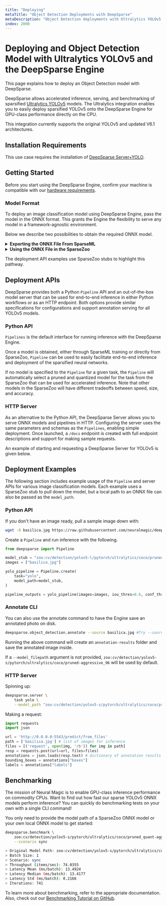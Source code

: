 ```yaml
---
title: "Deploying"
metaTitle: "Object Detection Deployments with DeepSparse"
metaDescription: "Object Detection deployments with Ultralytics YOLOv5 and DeepSparse to create cheaper and more performant models"
index: 2000
---
```


# Deploying and Object Detection Model with Ultralytics YOLOv5 and the DeepSparse Engine

This page explains how to deploy an Object Detection model with DeepSparse.

DeepSparse allows accelerated inference, serving, and benchmarking of sparsified [Ultralytics YOLOv5](https://github.com/ultralytics/yolo) models.
The Ultralytics integration enables you to easily deploy sparsified YOLOv5 onto the DeepSparse Engine for GPU-class performance directly on the CPU.

This integration currently supports the original YOLOv5 and updated V6.1 architectures.

## Installation Requirements

This use case requires the installation of [DeepSparse Server+YOLO](/get-started/install/deepsparse).

## Getting Started

Before you start using the DeepSparse Engine, confirm your machine is
compatible with our [hardware requirements](/user-guide/deepsparse-engine/hardware-support).

### Model Format
To deploy an image classification model using DeepSparse Engine, pass the model in the ONNX format.
This grants the Engine the flexibility to serve any model in a framework-agnostic environment.

Below we describe two possibilities to obtain the required ONNX model.

<details>

<summary><b>Exporting the ONNX File From SparseML</b></summary>

This pathway is relevant if you intend to deploy a model created using the SparseML library.

After training your model with SparseML, locate the `.pt` file for the model you'd like to export and run the ONNX export script below.

```bash
sparseml.yolov5.export_onnx \
    --weights path/to/your/model \
    --dynamic #Allows for dynamic input shape
```
This creates a `model.onnx` file in the local filesystem in the directory of your `weights`.

The examples below use SparseZoo stubs, but simply pass the path to `model.onnx` in place of the stubs to use the local model.
</details>

<details>

<summary><b>Using the ONNX File in the SparseZoo</b></summary>

This pathway is relevant if you plan to use an off-the-shelf model from the SparseZoo.

When a SparseZoo stub is passed to the model, DeepSparse downloads the appropriate ONNX and other configuration files
from the SparseZoo repository. For example, the SparseZoo stub for the pruned (not quantized) YOLOv5 is:

```
zoo:cv/detection/yolov5-l/pytorch/ultralytics/coco/pruned-aggressive_98
```

</details>

The deployment API examples use SparseZoo stubs to highlight this pathway.

## Deployment APIs

DeepSparse provides both a Python `Pipeline` API and an out-of-the-box model server
that can be used for end-to-end inference in either Python workflows or as an HTTP endpoint.
Both options provide similar specifications for configurations and support annotation serving for all
YOLOv5 models.

### Python API

`Pipelines` is the default interface for running inference with the DeepSparse Engine.

Once a model is obtained, either through SparseML training or directly from SparseZoo, `Pipeline` can be used to easily facilitate end-to-end inference and deployment of the sparsified neural networks.

If no model is specified to the `Pipeline` for a given task, the `Pipeline` will automatically select a pruned and quantized model for the task from the SparseZoo that can be used for accelerated inference. Note that other models in the SparseZoo will have different tradeoffs between speed, size, and accuracy.

### HTTP Server

As an alternative to the Python API, the DeepSparse Server allows you to serve ONNX models and pipelines in HTTP.
Configuring the server uses the same parameters and schemas as the
`Pipelines`, enabling simple deployment.  Once launched, a `/docs` endpoint is created with full
endpoint descriptions and support for making sample requests.

An example of starting and requesting a DeepSparse Server for YOLOv5 is given below.

## Deployment Examples

The following section includes example usage of the `Pipeline` and server APIs for
various image classification models. Each example uses a SparseZoo stub to pull down the model,
but a local path to an ONNX file can also be passed as the `model_path`.

### Python API

If you don't have an image ready, pull a sample image down with:

```bash
wget -O basilica.jpg https://raw.githubusercontent.com/neuralmagic/deepsparse/main/src/deepsparse/yolo/sample_images/basilica.jpg
```

Create a `Pipeline` and run inference with the following.

```python
from deepsparse import Pipeline

model_stub = "zoo:cv/detection/yolov5-l/pytorch/ultralytics/coco/pruned-aggressive_98"
images = ["basilica.jpg"]

yolo_pipeline = Pipeline.create(
    task="yolo",
    model_path=model_stub,
)

pipeline_outputs = yolo_pipeline(images=images, iou_thres=0.6, conf_thres=0.001)
```

### Annotate CLI
You can also use the annotate command to have the Engine save an annotated photo on disk.
```bash
deepsparse.object_detection.annotate --source basilica.jpg #Try --source 0 to annotate your live webcam feed
```

Running the above command will create an `annotation-results` folder and save the annotated image inside.

If a `--model_filepath` argument is not provided, `zoo:cv/detection/yolov5-s/pytorch/ultralytics/coco/pruned-aggressive_96` will be used by default.


### HTTP Server

Spinning up:
```bash
deepsparse.server \
    task yolo \
    --model_path "zoo:cv/detection/yolov5-s/pytorch/ultralytics/coco/pruned_quant-aggressive_94"
```

Making a request:
```python
import requests
import json

url = 'http://0.0.0.0:5543/predict/from_files'
path = ['basilica.jpg'] # list of images for inference
files = [('request', open(img, 'rb')) for img in path]
resp = requests.post(url=url, files=files)
annotations = json.loads(resp.text) # dictionary of annotation results
bounding_boxes = annotations["boxes"]
labels = annotations["labels"]
```

## Benchmarking

The mission of Neural Magic is to enable GPU-class inference performance on commodity CPUs. Want to find out how fast our sparse YOLOv5 ONNX models perform inference?
You can quickly do benchmarking tests on your own with a single CLI command!

You only need to provide the model path of a SparseZoo ONNX model or your own local ONNX model to get started:

```bash
deepsparse.benchmark \
    zoo:cv/detection/yolov5-s/pytorch/ultralytics/coco/pruned_quant-aggressive_94 \
    --scenario sync

> Original Model Path: zoo:cv/detection/yolov5-s/pytorch/ultralytics/coco/pruned_quant-aggressive_94
> Batch Size: 1
> Scenario: sync
> Throughput (items/sec): 74.0355
> Latency Mean (ms/batch): 13.4924
> Latency Median (ms/batch): 13.4177
> Latency Std (ms/batch): 0.2166
> Iterations: 741
```

To learn more about benchmarking, refer to the appropriate documentation.
Also, check out our [Benchmarking Tutorial on GitHub](https://github.com/neuralmagic/deepsparse/tree/main/src/deepsparse/benchmark).
